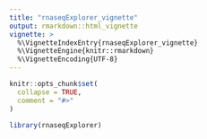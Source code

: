 ```yaml
---
title: "rnaseqExplorer_vignette"
output: rmarkdown::html_vignette
vignette: >
  %\VignetteIndexEntry{rnaseqExplorer_vignette}
  %\VignetteEngine{knitr::rmarkdown}
  %\VignetteEncoding{UTF-8}
---
```


```r
knitr::opts_chunk$set(
  collapse = TRUE,
  comment = "#>"
)
```

```r
library(rnaseqExplorer)
```
